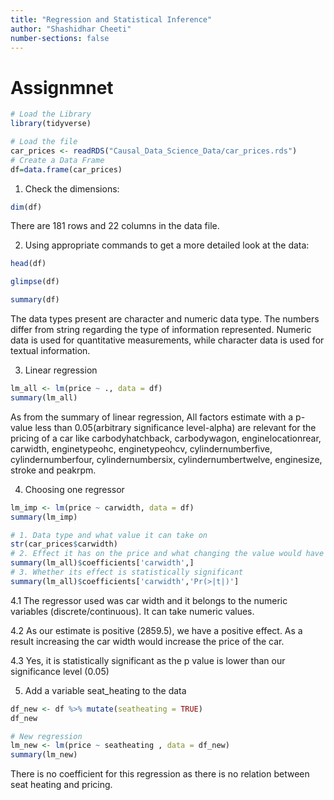 ```yaml
---
title: "Regression and Statistical Inference"
author: "Shashidhar Cheeti"
number-sections: false
---
```


# Assignmnet

```r
# Load the Library
library(tidyverse)
```

```r
# Load the file
car_prices <- readRDS("Causal_Data_Science_Data/car_prices.rds")
# Create a Data Frame
df=data.frame(car_prices)
```

1. Check the dimensions:
```r
dim(df)
```
There are 181 rows and 22 columns in the data file.

2. Using appropriate commands to get a more detailed look at the data:
```r
head(df)
```

```r
glimpse(df)
```

```r
summary(df)
```
The data types present are character and numeric data type. The numbers differ from string regarding the type of information represented. Numeric data is used for quantitative measurements, while character data is used for textual information.


3. Linear regression
```r
lm_all <- lm(price ~ ., data = df)
summary(lm_all)
```
As from the summary of linear regression, All factors estimate with a p-value less than 0.05(arbitrary significance level-alpha) are relevant for the pricing of a car like carbodyhatchback, carbodywagon, enginelocationrear, carwidth, enginetypeohc, enginetypeohcv, cylindernumberfive, cylindernumberfour, cylindernumbersix, cylindernumbertwelve, enginesize, stroke and peakrpm.

4. Choosing one regressor
```r
lm_imp <- lm(price ~ carwidth, data = df)
summary(lm_imp)
```

```r
# 1. Data type and what value it can take on
str(car_prices$carwidth)
# 2. Effect it has on the price and what changing the value would have as a result
summary(lm_all)$coefficients['carwidth',]
# 3. Whether its effect is statistically significant
summary(lm_all)$coefficients['carwidth','Pr(>|t|)']
```

4.1 The regressor used was car width and it belongs to the numeric variables (discrete/continuous). It can take numeric values.

4.2 As our estimate is positive (2859.5), we have a positive effect. As a result increasing the car width would increase the price of the car.

4.3 Yes, it is statistically significant as the p value is lower than our significance level (0.05)

5. Add a variable seat_heating to the data
```r
df_new <- df %>% mutate(seatheating = TRUE)
df_new
```

```r
# New regression
lm_new <- lm(price ~ seatheating , data = df_new)
summary(lm_new)
```
There is no coefficient for this regression as there is no relation between seat heating and pricing.













